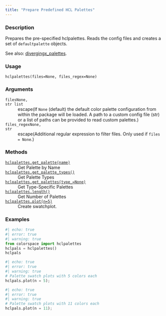 ```yaml
---
title: "Prepare Predefined HCL Palettes"
---
```


### Description

Prepares the pre-specified hclpalettes.  Reads the config files and creates
a set of `defaultpalette` objects.

See also: [divergingx_palettes](colorspace.hcl_palettes.divergingx_palettes.qmd).

### Usage

<pre><code class='language-python'>hclpalettes(files=None, files_regex=None)</code></pre>

### Arguments

<dl class="pyp-list param-list">
  <dt style = "white-space: nowrap; font-family: monospace; vertical-align: top">
   <code id="colorspace.palettes.hclpalettes:files">files</code><code class="argument-class">None, str list</code>
  </dt>
 <dd>escape(If `None` (default) the default color palette
configuration from within the package will be loaded. A path to a custom
config file (str) or a list of paths can be provided to read custom
palettes.)</dd>
  <dt style = "white-space: nowrap; font-family: monospace; vertical-align: top">
   <code id="colorspace.palettes.hclpalettes:files_regex">files_regex</code><code class="argument-class">None, str</code>
  </dt>
 <dd>escape(Additional regular expression to filter files.
Only used if `files = None`.)</dd>
</dl>

### Methods

<dl class="pyp-list method-list">
    <dt style = "white-space: nowrap; font-family: monospace; vertical-align: top">
       <code>[hclpalettes.get_palette(name)](colorspace.palettes.hclpalettes.get_palette.qmd)</code>
    </dt>
    <dd>Get Palette by Name</dd>
    <dt style = "white-space: nowrap; font-family: monospace; vertical-align: top">
       <code>[hclpalettes.get_palette_types()](colorspace.palettes.hclpalettes.get_palette_types.qmd)</code>
    </dt>
    <dd>Get Palette Types</dd>
    <dt style = "white-space: nowrap; font-family: monospace; vertical-align: top">
       <code>[hclpalettes.get_palettes(type_=None)](colorspace.palettes.hclpalettes.get_palettes.qmd)</code>
    </dt>
    <dd>Get Type-Specific Palettes</dd>
    <dt style = "white-space: nowrap; font-family: monospace; vertical-align: top">
       <code>[hclpalettes.length()](colorspace.palettes.hclpalettes.length.qmd)</code>
    </dt>
    <dd>Get Number of Palettes</dd>
    <dt style = "white-space: nowrap; font-family: monospace; vertical-align: top">
       <code>[hclpalettes.plot(n=5)](colorspace.palettes.hclpalettes.plot.qmd)</code>
    </dt>
    <dd>Create swatchplot.</dd>
</dl>


### Examples

```python
#| echo: true
#| error: true
#| warning: true
from colorspace import hclpalettes
hclpals = hclpalettes()
hclpals
```

```python
#| echo: true
#| error: true
#| warning: true
# Palette swatch plots with 5 colors each
hclpals.plot(n = 5);
```

```python
#| echo: true
#| error: true
#| warning: true
# Palette swatch plots with 11 colors each
hclpals.plot(n = 11);
```



